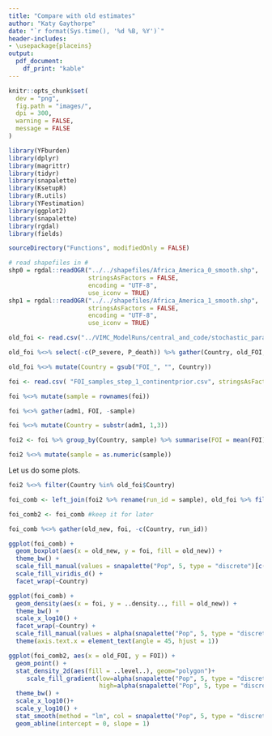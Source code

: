 ```yaml
---
title: "Compare with old estimates"
author: "Katy Gaythorpe"
date: "`r format(Sys.time(), '%d %B, %Y')`"
header-includes: 
- \usepackage{placeins}
output: 
  pdf_document:
    df_print: "kable"
---
```


```r

knitr::opts_chunk$set(
  dev = "png",
  fig.path = "images/",
  dpi = 300,
  warning = FALSE,
  message = FALSE
)
```


```r
library(YFburden)
library(dplyr)
library(magrittr)
library(tidyr)
library(snapalette)
library(KsetupR)
library(R.utils)
library(YFestimation)
library(ggplot2)
library(snapalette)
library(rgdal)
library(fields)

sourceDirectory("Functions", modifiedOnly = FALSE)

# read shapefiles in #
shp0 = rgdal::readOGR("../../shapefiles/Africa_America_0_smooth.shp",
                      stringsAsFactors = FALSE,
                      encoding = "UTF-8",
                      use_iconv = TRUE)
shp1 = rgdal::readOGR("../../shapefiles/Africa_America_1_smooth.shp",
                      stringsAsFactors = FALSE,
                      encoding = "UTF-8",
                      use_iconv = TRUE)

```


```r

old_foi <- read.csv("../VIMC_ModelRuns/central_and_code/stochastic_parameters.csv", stringsAsFactors = FALSE)

old_foi %<>% select(-c(P_severe, P_death)) %>% gather(Country, old_FOI, -run_id)

old_foi %<>% mutate(Country = gsub("FOI_", "", Country))

```

```r

foi <- read.csv( "FOI_samples_step_1_continentprior.csv", stringsAsFactors = FALSE)

foi %<>% mutate(sample = rownames(foi))

foi %<>% gather(adm1, FOI, -sample)

foi %<>% mutate(Country = substr(adm1, 1,3))

foi2 <- foi %>% group_by(Country, sample) %>% summarise(FOI = mean(FOI))

foi2 %<>% mutate(sample = as.numeric(sample))

```

Let us do some plots.

```r

foi2 %<>% filter(Country %in% old_foi$Country)

foi_comb <- left_join(foi2 %>% rename(run_id = sample), old_foi %>% filter(run_id < 101) )

foi_comb2 <- foi_comb #keep it for later

foi_comb %<>% gather(old_new, foi, -c(Country, run_id))


```

```r

ggplot(foi_comb) + 
  geom_boxplot(aes(x = old_new, y = foi, fill = old_new)) +
  theme_bw() +
  scale_fill_manual(values = snapalette("Pop", 5, type = "discrete")[c(1,5)])+
  scale_fill_viridis_d() +
  facet_wrap(~Country)

```


```r

ggplot(foi_comb) + 
  geom_density(aes(x = foi, y = ..density.., fill = old_new)) +
  theme_bw() +
  scale_x_log10() + 
  facet_wrap(~Country) + 
  scale_fill_manual(values = alpha(snapalette("Pop", 5, type = "discrete")[c(1,5)],0.5) )+
  theme(axis.text.x = element_text(angle = 45, hjust = 1))

```


```r

ggplot(foi_comb2, aes(x = old_FOI, y = FOI)) +
  geom_point() + 
  stat_density_2d(aes(fill = ..level..), geom="polygon")+
     scale_fill_gradient(low=alpha(snapalette("Pop", 5, type = "discrete")[1],0.5), 
                         high=alpha(snapalette("Pop", 5, type = "discrete")[5],0.5) ) + 
  theme_bw() +
  scale_x_log10()+
  scale_y_log10() +
  stat_smooth(method = "lm", col = snapalette("Pop", 5, type = "discrete")[5])+
  geom_abline(intercept = 0, slope = 1)

```
